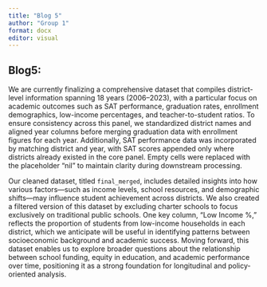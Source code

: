 ```yaml
---
title: "Blog 5"
author: "Group 1"
format: docx
editor: visual
---
```


## Blog5:

We are currently finalizing a comprehensive dataset that compiles district-level information spanning 18 years (2006–2023), with a particular focus on academic outcomes such as SAT performance, graduation rates, enrollment demographics, low-income percentages, and teacher-to-student ratios. To ensure consistency across this panel, we standardized district names and aligned year columns before merging graduation data with enrollment figures for each year. Additionally, SAT performance data was incorporated by matching district and year, with SAT scores appended only where districts already existed in the core panel. Empty cells were replaced with the placeholder “nil” to maintain clarity during downstream processing.

Our cleaned dataset, titled `final_merged`, includes detailed insights into how various factors—such as income levels, school resources, and demographic shifts—may influence student achievement across districts. We also created a filtered version of this dataset by excluding charter schools to focus exclusively on traditional public schools. One key column, “Low Income %,” reflects the proportion of students from low-income households in each district, which we anticipate will be useful in identifying patterns between socioeconomic background and academic success. Moving forward, this dataset enables us to explore broader questions about the relationship between school funding, equity in education, and academic performance over time, positioning it as a strong foundation for longitudinal and policy-oriented analysis.
